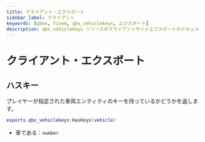 ```yaml
---
title: クライアント・エクスポート
sidebar_label: クライアント
keywords: [qbox, fivem, qbx_vehiclekeys, エクスポート]
description: qbx_vehiclekeys リソースのクライアントサイドエクスポートのドキュメント。これらのエクスポートは、Qboxフレームワーク内でビークルキーの所有権をチェックし、管理するための機能を提供する。
---
```


# クライアント・エクスポート

## ハスキー

プレイヤーが指定された車両エンティティのキーを持っているかどうかを返します。

```lua
exports.qbx_vehiclekeys:HasKeys(vehicle)
```

- 車である：`number`
